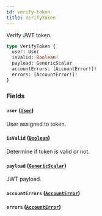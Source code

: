 ```yaml
---
id: verify-token
title: VerifyToken
---
```


Verify JWT token.

```graphql
type VerifyToken {
  user: User
  isValid: Boolean!
  payload: GenericScalar
  accountErrors: [AccountError!]!
  errors: [AccountError!]!
}
```

### Fields

#### `user` ([`User`](../../../developer/api-reference/objects/user))

User assigned to token.

#### `isValid` ([`Boolean`](../../../developer/api-reference/scalars/boolean))

Determine if token is valid or not.

#### `payload` ([`GenericScalar`](../../../developer/api-reference/scalars/generic-scalar))

JWT payload.

#### `accountErrors` ([`AccountError`](../../../developer/api-reference/objects/account-error))

#### `errors` ([`AccountError`](../../../developer/api-reference/objects/account-error))
